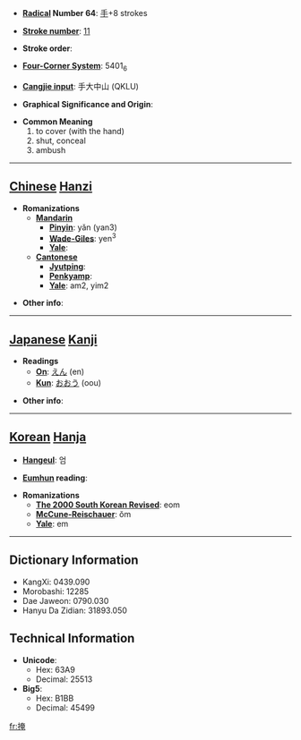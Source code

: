 * '''[[Wiktionary:Chinese radical index| Radical]] Number 64''': [[Wiktionary:Chinese radical index 手|手]]+8 strokes

* '''[[Wiktionary:Chinese total strokes index|Stroke number]]''': [[Wiktionary:Chinese total strokes index 11|11]]

* '''Stroke order''': 

* '''[[Wiktionary:Chinese four corner index|Four-Corner System]]''': 5401<sub>6</sub>

* '''[[Wiktionary:Chinese Cangjie index|Cangjie input]]''': 手大中山 (QKLU)

* '''Graphical Significance and Origin''': 

* '''Common Meaning'''
*#to cover (with the hand)
*# shut, conceal
*# ambush


----

== [[Chinese]] [[Hanzi]] ==

* '''Romanizations'''
** '''[[Mandarin]]'''
*** '''[[Pinyin]]''': yǎn (yan3)
*** '''[[Wade-Giles]]''': yen<sup>3</sup>
*** '''[[Yale]]''': 
** '''[[Cantonese]]'''
*** '''[[Jyutping]]''':
*** '''[[Penkyamp]]''': 
*** '''[[Yale]]''': am2, yim2

* '''Other info''': 

----

== [[Japanese]] [[Kanji]] ==

* '''Readings'''
** '''[[On]]''': [[えん]] (en)
** '''[[Kun]]''': [[おおう]] (oou)

* '''Other info''':  

----

== [[Korean]] [[Hanja]] ==

* '''[[Hangeul]]''': 엄

* '''[[Eumhun]] reading''': 

* '''Romanizations'''
** '''[[The 2000 South Korean Revised Romanization|The 2000 South Korean Revised]]''': eom
** '''[[McCune-Reischauer]]''': ŏm
** '''[[Yale]]''': em

----

== Dictionary Information ==

* KangXi: 0439.090
* Morobashi: 12285
* Dae Jaweon: 0790.030
* Hanyu Da Zidian: 31893.050

== Technical Information ==

* '''Unicode''':
** Hex: 63A9
** Decimal: 25513
* '''Big5''':
** Hex: B1BB
** Decimal: 45499

[[fr:掩]]